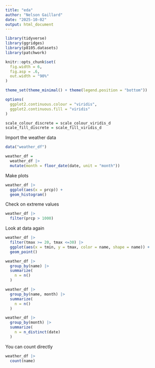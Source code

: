 ```yaml
---
title: "eda"
author: "Nelson Gaillard"
date: "2025-10-02"
output: html_document
---
```


```r
library(tidyverse)
library(ggridges)
library(p8105.datasets)
library(patchwork)

knitr::opts_chunk$set(
  fig.width = 6,
  fig.asp = .6,
  out.width = "90%"
)

theme_set(theme_minimal() + theme(legend.position = "bottom"))

options(
  ggplot2.continuous.colour = "viridis",
  ggplot2.continuous.fill = "viridis"
)

scale_colour_discrete = scale_colour_viridis_d
scale_fill_discrete = scale_fill_viridis_d
```

Import the weather data

```r
data("weather_df")

weather_df =
  weather_df |>
  mutate(month = floor_date(date, unit = "month"))
```

Make plots

```r
weather_df |>
  ggplot(aes(x = prcp)) +
  geom_histogram()
```

Check on extreme values

```r
weather_df |>
  filter(prcp > 1000)
```

Look at data again

```r
weather_df |>
  filter(tmax >= 20, tmax <=30) |>
  ggplot(aes(x = tmin, y = tmax, color = name, shape = name)) +
  geom_point()
```

```r
weather_df |>
  group_by(name) |>
  summarize(
    n = n()
  )
```

```r
weather_df |>
  group_by(name, month) |>
  summarize(
    n = n()
  )
```

```r
weather_df |>
  group_by(month) |>
  summarize(
    n = n_distinct(date)
  )
```

You can count directly

```r
weather_df |>
  count(name)
```




